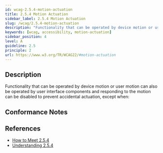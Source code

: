 ```yaml
---
id: wcag-2.5.4-motion-actuation
title: 2.5.4 Motion Actuation
sidebar_label: 2.5.4 Motion Actuation
slug: /wcag/2.5.4-motion-actuation
description: "Functionality that can be operated by device motion or user motion can also be operated by user interface components and responding to the motion can be disabled to prevent accidental actuation, except when:"
keywords: [wcag, accessibility, motion-actuation]
sidebar_position: 4
level: A
guideline: 2.5
principle: 2
url: https://www.w3.org/TR/WCAG22/#motion-actuation
---
```

## Description

Functionality that can be operated by device motion or user motion can also be operated by user interface components and responding to the motion can be disabled to prevent accidental actuation, except when:

## Conformance Notes

<Project name="ads">
  <Support></Support>
</Project>
<Project name="scix">
  <Support></Support>
</Project>

## References

- [How to Meet 2.5.4](https://www.w3.org/WAI/WCAG22/quickref/#motion-actuation)
- [Understanding 2.5.4](https://www.w3.org/WAI/WCAG22/Understanding/motion-actuation.html)

